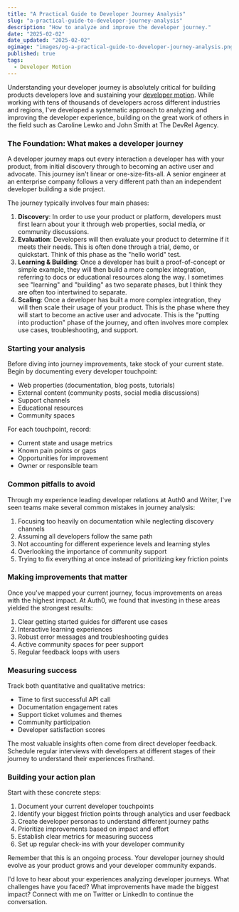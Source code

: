 ```yaml
---
title: "A Practical Guide to Developer Journey Analysis"
slug: "a-practical-guide-to-developer-journey-analysis"
description: "How to analyze and improve the developer journey."
date: "2025-02-02"
date_updated: "2025-02-02"
ogimage: "images/og-a-practical-guide-to-developer-journey-analysis.png"
published: true
tags:
  - Developer Motion
---
```

Understanding your developer journey is absolutely critical for building products developers love and sustaining your [developer motion](/building-a-developer-motion). While working with tens of thousands of developers across different industries and regions, I've developed a systematic approach to analyzing and improving the developer experience, building on the great work of others in the field such as Caroline Lewko and John Smith at The DevRel Agency.

### The Foundation: What makes a developer journey

A developer journey maps out every interaction a developer has with your product, from initial discovery through to becoming an active user and advocate. This journey isn't linear or one-size-fits-all. A senior engineer at an enterprise company follows a very different path than an independent developer building a side project.

The journey typically involves four main phases:

1. **Discovery**: In order to use your product or platform, developers must first learn about your it through web properties, social media, or community discussions.
2. **Evaluation**: Developers will then evaluate your product to determine if it meets their needs. This is often done through a trial, demo, or quickstart. Think of this phase as the "hello world" test.
3. **Learning & Building**: Once a developer has built a proof-of-concept or simple example, they will then build a more complex integration, referring to docs or educational resources along the way. I sometimes see "learning" and "building" as two separate phases, but I think they are often too intertwined to separate.
4. **Scaling**: Once a developer has built a more complex integration, they will then scale their usage of your product. This is the phase where they will start to become an active user and advocate. This is the "putting into production" phase of the journey, and often involves more complex use cases, troubleshooting, and support.

### Starting your analysis

Before diving into journey improvements, take stock of your current state. Begin by documenting every developer touchpoint:

* Web properties (documentation, blog posts, tutorials)
* External content (community posts, social media discussions)
* Support channels
* Educational resources
* Community spaces

For each touchpoint, record:
* Current state and usage metrics
* Known pain points or gaps
* Opportunities for improvement
* Owner or responsible team

### Common pitfalls to avoid

Through my experience leading developer relations at Auth0 and Writer, I've seen teams make several common mistakes in journey analysis:

1. Focusing too heavily on documentation while neglecting discovery channels
2. Assuming all developers follow the same path
3. Not accounting for different experience levels and learning styles
4. Overlooking the importance of community support
5. Trying to fix everything at once instead of prioritizing key friction points

### Making improvements that matter

Once you've mapped your current journey, focus improvements on areas with the highest impact. At Auth0, we found that investing in these areas yielded the strongest results:

1. Clear getting started guides for different use cases
2. Interactive learning experiences
3. Robust error messages and troubleshooting guides
4. Active community spaces for peer support
5. Regular feedback loops with users

### Measuring success

Track both quantitative and qualitative metrics:

* Time to first successful API call
* Documentation engagement rates
* Support ticket volumes and themes
* Community participation
* Developer satisfaction scores

The most valuable insights often come from direct developer feedback. Schedule regular interviews with developers at different stages of their journey to understand their experiences firsthand.

### Building your action plan

Start with these concrete steps:

1. Document your current developer touchpoints
2. Identify your biggest friction points through analytics and user feedback
3. Create developer personas to understand different journey paths
4. Prioritize improvements based on impact and effort
5. Establish clear metrics for measuring success
6. Set up regular check-ins with your developer community

Remember that this is an ongoing process. Your developer journey should evolve as your product grows and your developer community expands.

I'd love to hear about your experiences analyzing developer journeys. What challenges have you faced? What improvements have made the biggest impact? Connect with me on Twitter or LinkedIn to continue the conversation.